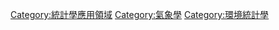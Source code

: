 [[Category:統計學應用領域|Category:統計學應用領域]]
[[Category:氣象學|Category:氣象學]]
[[Category:環境統計學|Category:環境統計學]]